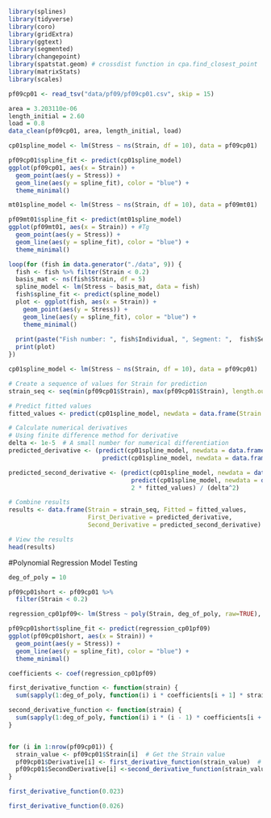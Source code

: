 ```r
library(splines)
library(tidyverse)
library(coro)
library(gridExtra)
library(ggtext)
library(segmented)
library(changepoint)
library(spatstat.geom) # crossdist function in cpa.find_closest_point
library(matrixStats)
library(scales)
```


```r
pf09cp01 <- read_tsv("data/pf09/pf09cp01.csv", skip = 15)

area = 3.203110e-06
length_initial = 2.60
load = 0.8
data_clean(pf09cp01, area, length_initial, load)
```

```r
cp01spline_model <- lm(Stress ~ ns(Strain, df = 10), data = pf09cp01)

pf09cp01$spline_fit <- predict(cp01spline_model)
ggplot(pf09cp01, aes(x = Strain)) +
  geom_point(aes(y = Stress)) +
  geom_line(aes(y = spline_fit), color = "blue") + 
  theme_minimal()

mt01spline_model <- lm(Stress ~ ns(Strain, df = 10), data = pf09mt01)

pf09mt01$spline_fit <- predict(mt01spline_model)
ggplot(pf09mt01, aes(x = Strain)) + #Tg
  geom_point(aes(y = Stress)) +
  geom_line(aes(y = spline_fit), color = "blue") + 
  theme_minimal()
```


```r
loop(for (fish in data.generator("./data", 9)) {
  fish <- fish %>% filter(Strain < 0.2)
  basis_mat <- ns(fish$Strain, df = 5)
  spline_model <- lm(Stress ~ basis_mat, data = fish)
  fish$spline_fit <- predict(spline_model)
  plot <- ggplot(fish, aes(x = Strain)) +
    geom_point(aes(y = Stress)) +
    geom_line(aes(y = spline_fit), color = "blue") + 
    theme_minimal()
  
  print(paste("Fish number: ", fish$Individual, ", Segment: ",  fish$Segment, ", Trial Number: ", fish$Trial, sep = ""))
  print(plot)
})
```



```r
cp01spline_model <- lm(Stress ~ ns(Strain, df = 10), data = pf09cp01)

# Create a sequence of values for Strain for prediction
strain_seq <- seq(min(pf09cp01$Strain), max(pf09cp01$Strain), length.out = 100)

# Predict fitted values
fitted_values <- predict(cp01spline_model, newdata = data.frame(Strain = strain_seq))

# Calculate numerical derivatives
# Using finite difference method for derivative
delta <- 1e-5  # A small number for numerical differentiation
predicted_derivative <- (predict(cp01spline_model, newdata = data.frame(Strain = strain_seq + delta)) -
                          predict(cp01spline_model, newdata = data.frame(Strain = strain_seq - delta))) / (2 * delta)

predicted_second_derivative <- (predict(cp01spline_model, newdata = data.frame(Strain = strain_seq + delta)) +
                                  predict(cp01spline_model, newdata = data.frame(Strain = strain_seq - delta)) -
                                  2 * fitted_values) / (delta^2)

# Combine results
results <- data.frame(Strain = strain_seq, Fitted = fitted_values, 
                      First_Derivative = predicted_derivative, 
                      Second_Derivative = predicted_second_derivative)

# View the results
head(results)
```


#Polynomial Regression Model Testing
```r
deg_of_poly = 10

pf09cp01short <- pf09cp01 %>%
  filter(Strain < 0.2)

regression_cp01pf09<- lm(Stress ~ poly(Strain, deg_of_poly, raw=TRUE), data = pf09cp01short)

pf09cp01short$spline_fit <- predict(regression_cp01pf09)
ggplot(pf09cp01short, aes(x = Strain)) +
  geom_point(aes(y = Stress)) +
  geom_line(aes(y = spline_fit), color = "blue") + 
  theme_minimal()

coefficients <- coef(regression_cp01pf09)

first_derivative_function <- function(strain) {
  sum(sapply(1:deg_of_poly, function(i) i * coefficients[i + 1] * strain^(i - 1)))}

second_derivative_function <- function(strain) {
  sum(sapply(1:deg_of_poly, function(i) i * (i - 1) * coefficients[i + 1] * strain^(i - 2)))
}


for (i in 1:nrow(pf09cp01)) {
  strain_value <- pf09cp01$Strain[i]  # Get the Strain value
  pf09cp01$Derivative[i] <- first_derivative_function(strain_value)  # Compute the derivative
  pf09cp01$SecondDerivative[i] <-second_derivative_function(strain_value)
}

first_derivative_function(0.023)

first_derivative_function(0.026)
```

